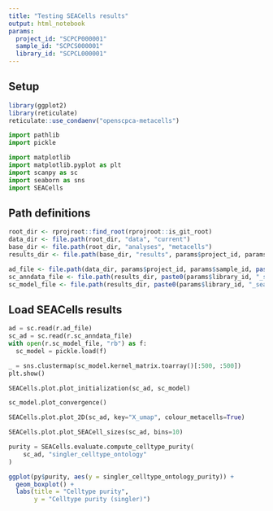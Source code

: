 ```yaml
---
title: "Testing SEACells results"
output: html_notebook
params:
  project_id: "SCPCP000001"
  sample_id: "SCPCS000001"
  library_id: "SCPCL000001"
---
```



## Setup

```r
library(ggplot2)
library(reticulate)
reticulate::use_condaenv("openscpca-metacells")
```

```python
import pathlib
import pickle

import matplotlib
import matplotlib.pyplot as plt
import scanpy as sc
import seaborn as sns
import SEACells
```

## Path definitions

```r
root_dir <- rprojroot::find_root(rprojroot::is_git_root)
data_dir <- file.path(root_dir, "data", "current")
base_dir <- file.path(root_dir, "analyses", "metacells")
results_dir <- file.path(base_dir, "results", params$project_id, params$sample_id)

ad_file <- file.path(data_dir, params$project_id, params$sample_id, paste0(params$library_id, "_processed_rna.h5ad"))
sc_anndata_file <- file.path(results_dir, paste0(params$library_id, "_seacells.h5ad"))
sc_model_file <- file.path(results_dir, paste0(params$library_id, "_seacells_model.pkl"))


```

## Load SEACells results

```python
ad = sc.read(r.ad_file)
sc_ad = sc.read(r.sc_anndata_file)
with open(r.sc_model_file, "rb") as f:
  sc_model = pickle.load(f)
```

```python
_ = sns.clustermap(sc_model.kernel_matrix.toarray()[:500, :500])
plt.show()
```

```python
SEACells.plot.plot_initialization(sc_ad, sc_model)
```

```python
sc_model.plot_convergence()
```


```python
SEACells.plot.plot_2D(sc_ad, key="X_umap", colour_metacells=True)
```

```python
SEACells.plot.plot_SEACell_sizes(sc_ad, bins=10)
```

```python
purity = SEACells.evaluate.compute_celltype_purity(
    sc_ad, "singler_celltype_ontology"
)
```

```r
ggplot(py$purity, aes(y = singler_celltype_ontology_purity)) +
  geom_boxplot() +
  labs(title = "Celltype purity",
       y = "Celltype purity (singler)")
```
